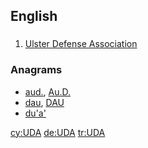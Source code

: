 {{also|uda}}
==English==

==={{initialism}}===
{{en-initialism}}

# [[w:Ulster Defense Association|Ulster Defense Association]]

===Anagrams===
* [[aud.#English|aud.]], [[Au.D.#English|Au.D.]]
* [[dau#English|dau]], [[DAU#English|DAU]]
* [[du'a'#English|du'a']]

[[cy:UDA]]
[[de:UDA]]
[[tr:UDA]]